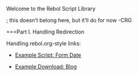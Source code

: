 Welcome to the Rebol Script Library

; this doesn't belong here, but it'll do for now -CRG

===Part I. Handling Redirection

Handling rebol.org-style links:

* [Example Script: Form Date](%/view-script.r?script=form-date.r)

* [Example Download: Blog](%/download-a-script.r?script-name=blog.r)
